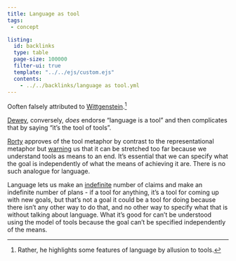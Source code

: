 ```yaml
---
title: Language as tool
tags:
 - concept

listing:
  id: backlinks
  type: table
  page-size: 100000
  filter-ui: true
  template: "../../ejs/custom.ejs"
  contents:
    - ../../backlinks/language as tool.yml
---
```


Ooften falsely attributed to [Wittgenstein](/docs/phil/Ludwig Wittgenstein.html).[^1]


[Dewey](/docs/phil/John Dewey.html), conversely, *does* endorse "language is a tool" and then complicates that by saying "it's the tool of tools".

[Rorty](/docs/phil/Richard Rorty.html) approves of the tool metaphor by contrast to the representational metaphor but [warning](/docs/phil/Language as coping.html) us that it can be stretched too far because we understand tools as means to an end. It's essential that we can specify what the goal is independently of what the means of achieving it are. There is no such analogue for language.

Language lets us make an [indefinite](/docs/phil/Novel sentences.html) number of claims and make an indefinite number of plans - if a tool for anything, it's a tool for coming up with new goals, but that's not a goal it could be a tool for doing because there isn't any other way to do that, and no other way to specify what that is without talking about language. What it's good for can't be understood using the model of tools because the goal can't be specified independently of the means.

[^1]: Rather, he highlights some features of language by allusion to tools.